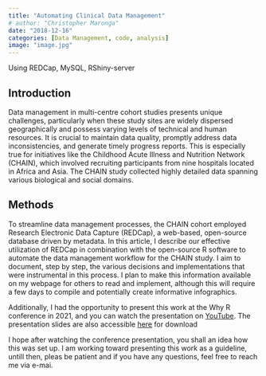 ```yaml
---
title: "Automating Clinical Data Management"
# author: "Christopher Maronga"
date: "2018-12-16"
categories: [Data Management, code, analysis]
image: "image.jpg"
---
```


Using REDCap, MySQL, RShiny-server

## Introduction
Data management in multi-centre cohort studies presents unique challenges, particularly when these study sites are widely dispersed geographically and possess varying levels of technical and human resources. It is crucial to maintain data quality, promptly address data inconsistencies, and generate timely progress reports. This is especially true for initiatives like the Childhood Acute Illness and Nutrition Network (CHAIN), which involved recruiting participants from nine hospitals located in Africa and Asia. The CHAIN study collected highly detailed data spanning various biological and social domains.

## Methods
To streamline data management processes, the CHAIN cohort employed Research Electronic Data Capture (REDCap), a web-based, open-source database driven by metadata. In this article, I describe our effective utilization of REDCap in combination with the open-source R software to automate the data management workflow for the CHAIN study. I aim to document, step by step, the various decisions and implementations that were instrumental in this process. I plan to make this information available on my webpage for others to read and implement, although this will require a few days to compile and potentially create informative infographics.

Additionally, I had the opportunity to present this work at the Why R conference in 2021, and you can watch the presentation on [YouTube](https://www.youtube.com/live/PbD_e5sz4P8?si=99HGccEfNv56qmWH). The presentation slides are also accessible [here](https://github.com/cmaronga/cmaronga.github.io/blob/main/my_files/automating_research_data_management.pdf) for download

I hope after watching the conference presentation, you shall an idea how this was set up. I am working toward presenting this work as a guideline, untill then, pleas be patient and if you have any questions, feel free to reach me via e-mai.